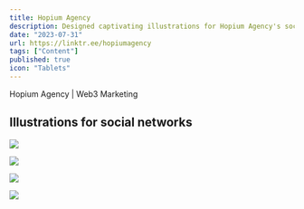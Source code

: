 ```yaml
---
title: Hopium Agency
description: Designed captivating illustrations for Hopium Agency's social media, enhancing their Web3 marketing presence.
date: "2023-07-31"
url: https://linktr.ee/hopiumagency
tags: ["Content"]
published: true
icon: "Tablets"
---
```


Hopium Agency | Web3 Marketing

## Illustrations for social networks

![](/hopium-1.webp)

![](/hopium-2.webp)

![](/hopium-3.webp)

![](/hopium-4.webp)
